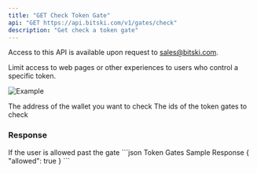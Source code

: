 ```yaml
---
title: "GET Check Token Gate"
api: "GET https://api.bitski.com/v1/gates/check"
description: "Get check a token gate"
---
```


<Note>Access to this API is available upon request to sales@bitski.com.</Note>

Limit access to web pages or other experiences to users who control a specific token.

![Example](/assets/images/gate-37fcd3c18c3afec1456c1d81dc6288cc.png "Gated Order")

<ParamField query="wallet" type="string" required>
  The address of the wallet you want to check
</ParamField>

<ParamField query="gateIds" type="array of string" required>
  The ids of the token gates to check
</ParamField>

### Response

<ResponseField name="allowed" type="boolean" required>
  If the user is allowed past the gate
</ResponseField>

<ResponseExample>
```json Token Gates Sample Response
{
  "allowed": true
}
```
</ResponseExample>
